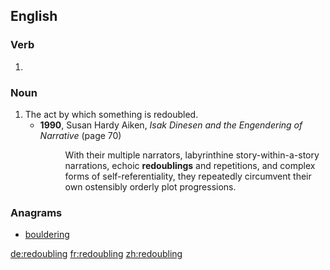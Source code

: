==English==

===Verb===
{{head|en}}

# {{present participle of|redouble|lang=en}}

===Noun===
{{en-noun}}

# The act by which something is redoubled.
#* '''1990''', Susan Hardy Aiken, ''Isak Dinesen and the Engendering of Narrative'' (page 70)
#*: With their multiple narrators, labyrinthine story-within-a-story narrations, echoic '''redoublings''' and repetitions, and complex forms of self-referentiality, they repeatedly circumvent their own ostensibly orderly plot progressions.

===Anagrams===
* [[bouldering#English|bouldering]]

[[de:redoubling]]
[[fr:redoubling]]
[[zh:redoubling]]